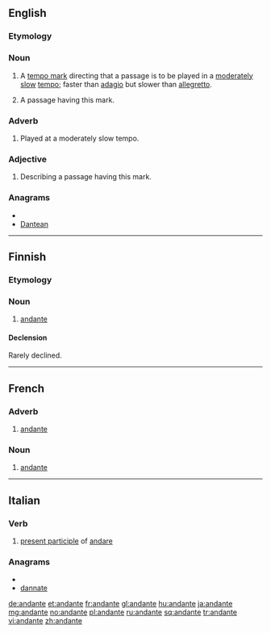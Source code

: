 ==English==

===Etymology===
{{etyl|it}}

===Noun===
{{en-noun}}

# {{music}} A [[tempo mark]] directing that a passage is to be played in a [[moderate]]ly [[slow]] [[tempo]]; faster than [[adagio]] but slower than [[allegretto]].
# {{music}} A passage having this mark.

===Adverb===
{{en-adv|-}}

# {{music}} Played at a moderately slow tempo.

===Adjective===
{{en-adj|-}}

# {{music}} Describing a passage having this mark.

===Anagrams===
* {{alphagram|aadennt}}
* [[Dantean#English|Dantean]]


----

==Finnish==

===Etymology===
{{etyl|it|fi}}

===Noun===
{{infl|fi|noun}}

# [[#English|andante]]

====Declension====
Rarely declined.
{{fi-decl-nalle|andant}}


----

==French==
{{wikipedia|lang=fr}}
===Adverb===
{{fr-adv}}

# {{music|lang=fr}} [[#English|andante]]

===Noun===
{{fr-noun|m}}

# {{music|lang=fr}} [[#English|andante]]

----

==Italian==

===Verb===
{{infl|it|present participle}}

# [[present participle]] of [[andare]]

===Anagrams===
* {{alphagram|aadennt}}
* [[dannate#Italian|dannate]]

[[de:andante]]
[[et:andante]]
[[fr:andante]]
[[gl:andante]]
[[hu:andante]]
[[ja:andante]]
[[mg:andante]]
[[no:andante]]
[[pl:andante]]
[[ru:andante]]
[[sq:andante]]
[[tr:andante]]
[[vi:andante]]
[[zh:andante]]